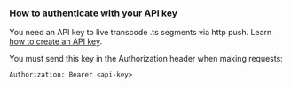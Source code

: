 
<DocsLayout>

### How to authenticate with your API key

You need an API key to live transcode .ts segments via http push. Learn [how to create an API key](/docs/api_keys_create_an_api_key).

You must send this key in the Authorization header when making requests:

`Authorization: Bearer <api-key>`

</DocsLayout>